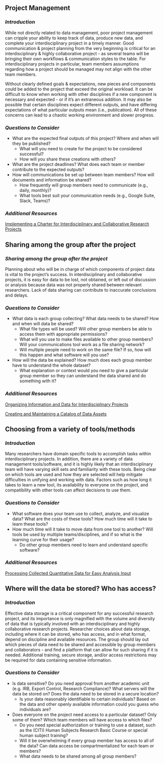 ## Project Management {#managment}

### *Introduction* {.unlisted .unnumbered}

While not directly related to data management, poor project management can cripple your ability to keep track of data, produce new data, and complete your interdisciplinary project in a timely manner. Good communication & project planning from the very beginning is critical for an interdisciplinary & highly collaborative project - as several teams will be bringing their own workflows & communication styles to the table. For interdisciplinary projects in particular, team members assumptions regarding how a project should be managed may not align with the other team members. 

Without clearly defined goals & expectations, new pieces and components could be added to the project that exceed the original workload.  It can be difficult to know when working with other disciplines if a new component is necessary and expected - or if it’s an extraneous addition. It may also be possible that certain disciplines expect different outputs, and have differing expectations of what particular outputs mean (i.e., publication). All of these concerns can lead to a chaotic working environment and slower progress.  

### *Questions to Consider* {.unlisted .unnumbered}

- What are the expected final outputs of this project?  Where and when will they be published?
  - What will you need to create for the project to be considered successful?
  - How will you share these creations with others?
- What are the project deadlines? What does each team or member contribute to the expected outputs?
- How will communications be set up between team members? How will documents and information be shared?
  - How frequently will group members need to communicate (e.g., daily, monthly)?
  - What tools best suit your communication needs (e.g., Google Suite, Slack, Teams)?


### *Additional Resources* {.unlisted .unnumbered}

[Implementing a Charter for Interdisciplinary and Collaborative Research Projects](https://inkouper.github.io/ihcr-data-curation/Project-charter.html)

## Sharing among the group after the project {#sharing}

### *Sharing among the group after the project* {.unlisted .unnumbered}

Planning about who will be in charge of which components of project data is vital to the project’s success. In interdisciplinary and collaborative projects, it is easy for data to be lost, not obtained, or left out of discussion or analysis because data was not properly shared between relevant researchers. Lack of data sharing can contribute to inaccurate conclusions and delays.

### *Questions to Consider* {.unlisted .unnumbered}

- What data is each group collecting? What data needs to be shared? How and when will data be shared?
  - What file types will be used? Will other group members be able to access them with appropriate permissions?
  - What will you use to make files available to other group members?  Will your communications tool work as a file sharing network?
  - Will multiple people need to work on the same file? If so, how will this happen and what software will you use?
- How will the data be explained? How much does each group member have to understand the whole dataset?
  - What explanation or context would you need to give a particular group member so they can understand the data shared and do something with it?  


### *Additional Resources* {.unlisted .unnumbered}

[Organizing Information and Data for Interdisciplinary Projects](https://inkouper.github.io/ihcr-data-curation/Info-org.html)

[Creating and Maintaining a Catalog of Data Assets](https://inkouper.github.io/ihcr-data-curation/creating-and-maintaining-a-catalog-of-data-assets.html)

## Choosing from a variety of tools/methods {#tools}

### *Introduction* {.unlisted .unnumbered}

Many researchers have domain specific tools to accomplish tasks within interdisciplinary projects. In addition, there are a variety of data management tools/software, and it is highly likely that an interdisciplinary team will have varying skill sets and familiarity with these tools.  Being clear on which tools are used and how they are selected will help mitigate difficulties in unifying and working with data. Factors such as how long it takes to learn a new tool, its availability to everyone on the project, and compatibility with other tools can affect decisions to use them.


### *Questions to Consider* {.unlisted .unnumbered}

- What software does your team use to collect, analyze, and visualize data? What are the costs of these tools?  How much time will it take to learn these tools?
- How much time will it take to move data from one tool to another? Will tools be used by multiple teams/disciplines, and if so what is the learning curve for their usage?
  - Do other group members need to learn and understand specific software?


### *Additional Resources* {.unlisted .unnumbered}

[Processing Collected Quantitative Data for Easy Analysis Input](https://inkouper.github.io/ihcr-data-curation/processing-collected-quantitative-data-for-easy-analysis-input.html)

## Where will the data be stored?  Who has access?  {#data1}

### *Introduction* {.unlisted .unnumbered}

Effective data storage is a critical component for any successful research project, and its importance is only magnified with the volume and diversity of data that is typically involved with an interdisciplinary and highly collaborative research projects. Researcher choices about  data storage, including where it can be stored, who has access, and in what format, depend on discipline and available resources. The group should lay out which pieces of data need to be shared and accessible by group members and collaborators - and find a platform that can allow for such sharing if it is needed.  Additional training, secure storage, and/or access restrictions may be required for data containing sensitive information. 

### *Questions to Consider* {.unlisted .unnumbered}

- Is data sensitive?  Do you need approval from another academic unit (e.g. IRB, Export Control, Research Compliance)?  What servers will the data be stored on?  Does the data need to be stored in a secure location?
  - Is your data reasonably identifiable to certain individuals?  Based on the data and other openly available information could you guess who individuals are?  
- Does everyone on the project need access to a particular dataset? Only some of them?  Which team members will have access to which files?   
  - Do you need special authorization or training to use a dataset, such as the (CITI) Human Subjects Research Basic Course or special human subject training? 
  - Will it be overwhelming if every group member has access to all of the data?  Can data access be compartmentalized for each team or members?  
  - What data needs to be shared among all group members?  

